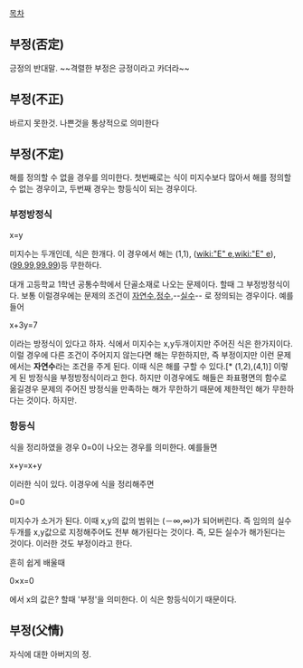 [[목차]]

== 부정(否定) ==
긍정의 반대말. ~~격렬한 부정은 긍정이라고 카더라~~

== 부정(不正) ==
바르지 못한것. 나쁜것을 통상적으로 의미한다

== 부정(不定) ==
해를 정의할 수 없을 경우를 의미한다. 첫번째로는 식이 미지수보다 많아서 해를 정의할 수 없는 경우이고, 두번째 경우는 항등식이 되는 경우이다.

=== 부정방정식 ===

x=y

미지수는 두개인데, 식은 한개다. 이 경우에서 해는 (1,1), ([[wiki:"E" e]],[[wiki:"E" e]]),([[99.99]],[[99.99]])등 무한하다.

대개 고등학교 1학년 공통수학에서 단골소재로 나오는 문제이다.  할때 그 부정방정식이다. 보통 이럴경우에는 문제의 조건이 [[자연수]],[[정수]],--[[실수]]-- 로 정의되는 경우이다. 예를들어

x+3y=7

이라는 방정식이 있다고 하자. 식에서 미지수는 x,y두개이지만 주어진 식은 한가지이다. 이럴 경우에 다른 조건이 주어지지 않는다면 해는 무한하지만, 즉 부정이지만 이런 문제에서는 '''자연수'''라는 조건을 주게 된다. 이때 식은 해를 구할 수 있다.[* (1,2),(4,1)] 이렇게 된 방정식을 부정방정식이라고 한다. 하지만 이경우에도 해들은 좌표평면의 함수로 옮길경우 문제의 주어진 방정식을 만족하는 해가 무한하기 때문에 제한적인 해가 무한하다는 것이다. 하지만.

=== 항등식 ===

식을 정리하였을 경우 0=0이 나오는 경우를 의미한다. 예를들면

x+y=x+y

이러한 식이 있다. 이경우에 식을 정리해주면

0=0

미지수가 소거가 된다. 이때 x,y의 값의 범위는 (－∞,∞)가 되어버린다. 즉 임의의 실수 두개를 x,y값으로 지정해주어도 전부 해가된다는 것이다. 즉, 모든 실수가 해가된다는 것이다. 이러한 것도 부정이라고 한다.

흔히 쉽게 배울때

0×x=0

에서 x의 값은? 할때 '부정'을 의미한다. 이 식은 항등식이기 때문이다.



== 부정(父情) ==
자식에 대한 아버지의 정.
